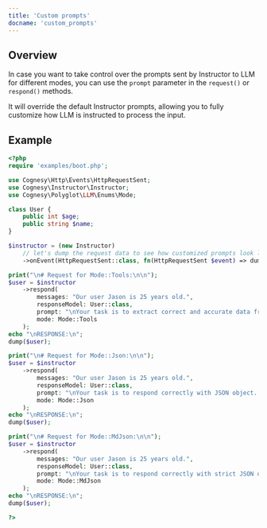 ```yaml
---
title: 'Custom prompts'
docname: 'custom_prompts'
---
```


## Overview

In case you want to take control over the prompts sent by Instructor
to LLM for different modes, you can use the `prompt` parameter in the
`request()` or `respond()` methods.

It will override the default Instructor prompts, allowing you to fully
customize how LLM is instructed to process the input.

## Example

```php
<?php
require 'examples/boot.php';

use Cognesy\Http\Events\HttpRequestSent;
use Cognesy\Instructor\Instructor;
use Cognesy\Polyglot\LLM\Enums\Mode;

class User {
    public int $age;
    public string $name;
}

$instructor = (new Instructor)
    // let's dump the request data to see how customized prompts look like in requests
    ->onEvent(HttpRequestSent::class, fn(HttpRequestSent $event) => dump($event));

print("\n# Request for Mode::Tools:\n\n");
$user = $instructor
    ->respond(
        messages: "Our user Jason is 25 years old.",
        responseModel: User::class,
        prompt: "\nYour task is to extract correct and accurate data from the messages using provided tools.\n",
        mode: Mode::Tools
    );
echo "\nRESPONSE:\n";
dump($user);

print("\n# Request for Mode::Json:\n\n");
$user = $instructor
    ->respond(
        messages: "Our user Jason is 25 years old.",
        responseModel: User::class,
        prompt: "\nYour task is to respond correctly with JSON object. Response must follow JSONSchema:\n<|json_schema|>\n",
        mode: Mode::Json
    );
echo "\nRESPONSE:\n";
dump($user);

print("\n# Request for Mode::MdJson:\n\n");
$user = $instructor
    ->respond(
        messages: "Our user Jason is 25 years old.",
        responseModel: User::class,
        prompt: "\nYour task is to respond correctly with strict JSON object containing extracted data within a ```json {} ``` codeblock. Object must validate against this JSONSchema:\n<|json_schema|>\n",
        mode: Mode::MdJson
    );
echo "\nRESPONSE:\n";
dump($user);

?>
```
